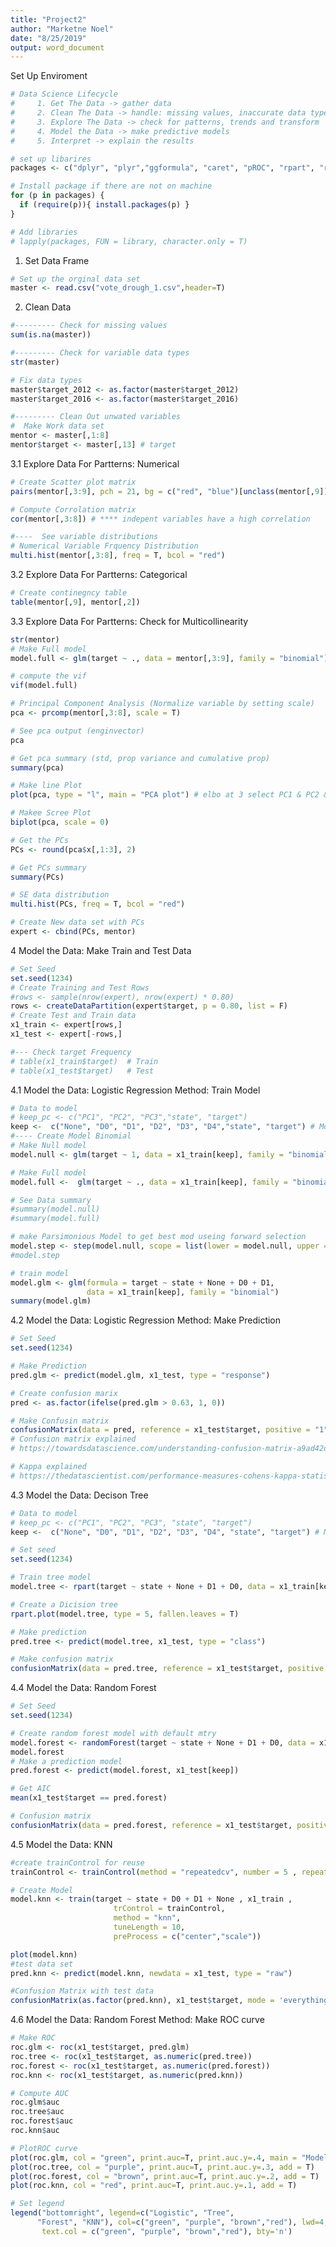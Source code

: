 ```yaml
---
title: "Project2"
author: "Marketne Noel"
date: "8/25/2019"
output: word_document
---
```



Set Up Enviroment 
```r
# Data Science Lifecycle 
#     1. Get The Data -> gather data 
#     2. Clean The Data -> handle: missing values, inaccurate data type, wrong observations 
#     3. Explore The Data -> check for patterns, trends and transform
#     4. Model the Data -> make predictive models 
#     5. Interpret -> explain the results

# set up libarires 
packages <- c("dplyr", "plyr","ggformula", "caret", "pROC", "rpart", "rpart.plot", "psych", "car", "stats", "randomForest")

# Install package if there are not on machine 
for (p in packages) {
  if (require(p)){ install.packages(p) }
}

# Add libraries
# lapply(packages, FUN = library, character.only = T)

```


1. Set Data Frame
```r
# Set up the orginal data set
master <- read.csv("vote_drough_1.csv",header=T)
```

2. Clean Data
```r
#--------- Check for missing values 
sum(is.na(master))

#--------- Check for variable data types
str(master)

# Fix data types 
master$target_2012 <- as.factor(master$target_2012)
master$target_2016 <- as.factor(master$target_2016)

#--------- Clean Out unwated variables 
#  Make Work data set 
mentor <- master[,1:8] 
mentor$target <- master[,13] # target 

```

3.1 Explore Data For Partterns: Numerical 
```r
# Create Scatter plot matrix 
pairs(mentor[,3:9], pch = 21, bg = c("red", "blue")[unclass(mentor[,9])])

# Compute Corrolation matrix 
cor(mentor[,3:8]) # **** indepent variables have a high correlation

#----  See variable distributions 
# Numerical Variable Frquency Distribution
multi.hist(mentor[,3:8], freq = T, bcol = "red")

```


3.2 Explore Data For Partterns: Categorical 
```r
# Create continegncy table 
table(mentor[,9], mentor[,2])

```


3.3 Explore Data For Partterns: Check for Multicollinearity 
```r
str(mentor)
# Make Full model 
model.full <- glm(target ~ ., data = mentor[,3:9], family = "binomial")

# compute the vif 
vif(model.full)

# Principal Component Analysis (Normalize variable by setting scale)
pca <- prcomp(mentor[,3:8], scale = T)

# See pca output (enginvector)
pca

# Get pca summary (std, prop variance and cumulative prop)
summary(pca)

# Make line Plot
plot(pca, type = "l", main = "PCA plot") # elbo at 3 select PC1 & PC2 & PC3

# Makee Scree Plot 
biplot(pca, scale = 0)

# Get the PCs
PCs <- round(pca$x[,1:3], 2)

# Get PCs summary 
summary(PCs)

# SE data distribution 
multi.hist(PCs, freq = T, bcol = "red")

# Create New data set with PCs
expert <- cbind(PCs, mentor)

```

4 Model the Data: Make Train and Test Data
```r
# Set Seed
set.seed(1234)
# Create Training and Test Rows
#rows <- sample(nrow(expert), nrow(expert) * 0.80)
rows <- createDataPartition(expert$target, p = 0.80, list = F)
# Create Test and Train data
x1_train <- expert[rows,]
x1_test <- expert[-rows,]

#--- Check target Frequency 
# table(x1_train$target)  # Train 
# table(x1_test$target)   # Test

```


4.1 Model the Data: Logistic Regression Method: Train Model 
```r
# Data to model 
# keep_pc <- c("PC1", "PC2", "PC3","state", "target")
keep <-  c("None", "D0", "D1", "D2", "D3", "D4","state", "target") # Model with None Has better state + D0 + D1
#---- Create Model Binomial 
# Make Null model 
model.null <- glm(target ~ 1, data = x1_train[keep], family = "binomial")

# Make Full model 
model.full <-  glm(target ~ ., data = x1_train[keep], family = "binomial")

# See Data summary 
#summary(model.null)
#summary(model.full)

# make Parsimonious Model to get best mod useing forward selection 
model.step <- step(model.null, scope = list(lower = model.null, upper = model.full), direction = "forward")
#model.step

# train model 
model.glm <- glm(formula = target ~ state + None + D0 + D1, 
                 data = x1_train[keep], family = "binomial")
summary(model.glm)

```

4.2 Model the Data: Logistic Regression Method: Make Prediction
```r
# Set Seed
set.seed(1234)

# Make Prediction 
pred.glm <- predict(model.glm, x1_test, type = "response")

# Create confusion marix 
pred <- as.factor(ifelse(pred.glm > 0.63, 1, 0))

# Make Confusin matrix 
confusionMatrix(data = pred, reference = x1_test$target, positive = "1", mode = "everything")
# Confusion matrix explained 
# https://towardsdatascience.com/understanding-confusion-matrix-a9ad42dcfd62

# Kappa explained
# https://thedatascientist.com/performance-measures-cohens-kappa-statistic/
```

4.3 Model the Data: Decison Tree
```r
# Data to model 
# keep_pc <- c("PC1", "PC2", "PC3", "state", "target")
keep <-  c("None", "D0", "D1", "D2", "D3", "D4", "state", "target") # Model with None Has better state + D0 + D1

# Set seed
set.seed(1234)

# Train tree model
model.tree <- rpart(target ~ state + None + D1 + D0, data = x1_train[keep], method = "class", control = rpart.control(cp = .01, minsplit = 3), model = T)

# Create a Dicision tree
rpart.plot(model.tree, type = 5, fallen.leaves = T)

# Make prediction 
pred.tree <- predict(model.tree, x1_test, type = "class")

# Make confusion matrix 
confusionMatrix(data = pred.tree, reference = x1_test$target, positive = "1", mode = "everything")

```


4.4 Model the Data: Random Forest 
```r
# Set Seed
set.seed(1234)

# Create random forest model with default mtry
model.forest <- randomForest(target ~ state + None + D1 + D0, data = x1_train[keep], ntree = 500)
model.forest
# Make a prediction model 
pred.forest <- predict(model.forest, x1_test[keep])

# Get AIC
mean(x1_test$target == pred.forest)

# Confusion matrix 
confusionMatrix(data = pred.forest, reference = x1_test$target, positive = "1", mode = "everything")
```

4.5 Model the Data: KNN 
```r
#create trainControl for reuse 
trainControl <- trainControl(method = "repeatedcv", number = 5 , repeats = 5) 

# Create Model 
model.knn <- train(target ~ state + D0 + D1 + None , x1_train , 
                       trControl = trainControl, 
                       method = "knn", 
                       tuneLength = 10,
                       preProcess = c("center","scale"))

plot(model.knn)
#test data set 
pred.knn <- predict(model.knn, newdata = x1_test, type = "raw")

#Confusion Matrix with test data
confusionMatrix(as.factor(pred.knn), x1_test$target, mode = 'everything')
```

4.6 Model the Data: Random Forest Method: Make ROC curve 
```r
# Make ROC
roc.glm <- roc(x1_test$target, pred.glm)
roc.tree <- roc(x1_test$target, as.numeric(pred.tree))
roc.forest <- roc(x1_test$target, as.numeric(pred.forest))
roc.knn <- roc(x1_test$target, as.numeric(pred.knn))

# Compute AUC
roc.glm$auc
roc.tree$auc
roc.forest$auc
roc.knn$auc

# PlotROC curve 
plot(roc.glm, col = "green", print.auc=T, print.auc.y=.4, main = "Models' ROC Curve")
plot(roc.tree, col = "purple", print.auc=T, print.auc.y=.3, add = T)
plot(roc.forest, col = "brown", print.auc=T, print.auc.y=.2, add = T)
plot(roc.knn, col = "red", print.auc=T, print.auc.y=.1, add = T)

# Set legend
legend("bottomright", legend=c("Logistic", "Tree",
      "Forest", "KNN"), col=c("green", "purple", "brown","red"), lwd=4, cex=0.9,
       text.col = c("green", "purple", "brown","red"), bty='n')

```















